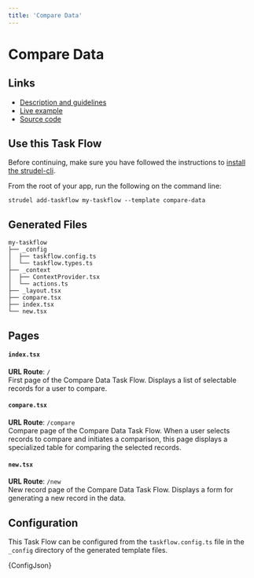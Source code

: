 ```yaml
---
title: 'Compare Data'
---
```



# Compare Data

## Links

- [Description and guidelines](https://strudel.science/design-system/task-flows/compare-data/)
- [Live example](https://strudel.science/strudel-kit/#/compare-data)
- [Source code](https://github.com/strudel-science/strudel-kit/tree/main/strudel-taskflows/src/pages/compare-data)

## Use this Task Flow

Before continuing, make sure you have followed the instructions to [install the strudel-cli](/strudel-kit/docs/getting-started/installation).

From the root of your app, run the following on the command line:

```
strudel add-taskflow my-taskflow --template compare-data
```

## Generated Files

```
my-taskflow
├── _config
│  ├── taskflow.config.ts
│  └── taskflow.types.ts
├── _context
│  ├── ContextProvider.tsx
│  └── actions.ts
├── _layout.tsx
├── compare.tsx
├── index.tsx
└── new.tsx
```

## Pages

#### `index.tsx`

**URL Route**: `/`  
First page of the Compare Data Task Flow. Displays a list of selectable records for a user to compare.

#### `compare.tsx`

**URL Route**: `/compare`  
Compare page of the Compare Data Task Flow. When a user selects records to compare and initiates a comparison, this page displays a specialized table for comparing the selected records.

#### `new.tsx`

**URL Route**: `/new`  
New record page of the Compare Data Task Flow. Displays a form for generating a new record in the data.

## Configuration

This Task Flow can be configured from the `taskflow.config.ts` file in the `_config` directory of the generated template files.

<CodeBlock language="ts" title="taskflow.config.ts">
	{ConfigJson}
</CodeBlock>
